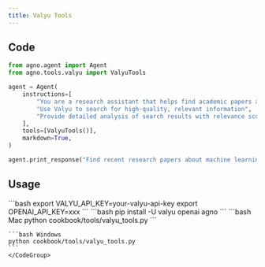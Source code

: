 ```yaml
---
title: Valyu Tools
---
```


## Code

```python cookbook/tools/valyu_tools.py
from agno.agent import Agent
from agno.tools.valyu import ValyuTools

agent = Agent(
    instructions=[
        "You are a research assistant that helps find academic papers and web content",
        "Use Valyu to search for high-quality, relevant information",
        "Provide detailed analysis of search results with relevance scores",
    ],
    tools=[ValyuTools()],
    markdown=True,
)

agent.print_response("Find recent research papers about machine learning in healthcare")
```

## Usage

<Steps>
  <Snippet file="create-venv-step.mdx" />

  <Step title="Set your API keys">
    ```bash
    export VALYU_API_KEY=your-valyu-api-key
    export OPENAI_API_KEY=xxx
    ```
  </Step>

  <Step title="Install libraries">
    ```bash
    pip install -U valyu openai agno
    ```
  </Step>

  <Step title="Run Agent">
    <CodeGroup>
    ```bash Mac
    python cookbook/tools/valyu_tools.py
    ```

    ```bash Windows
    python cookbook/tools/valyu_tools.py
    ```
    </CodeGroup>
  </Step>
</Steps>
